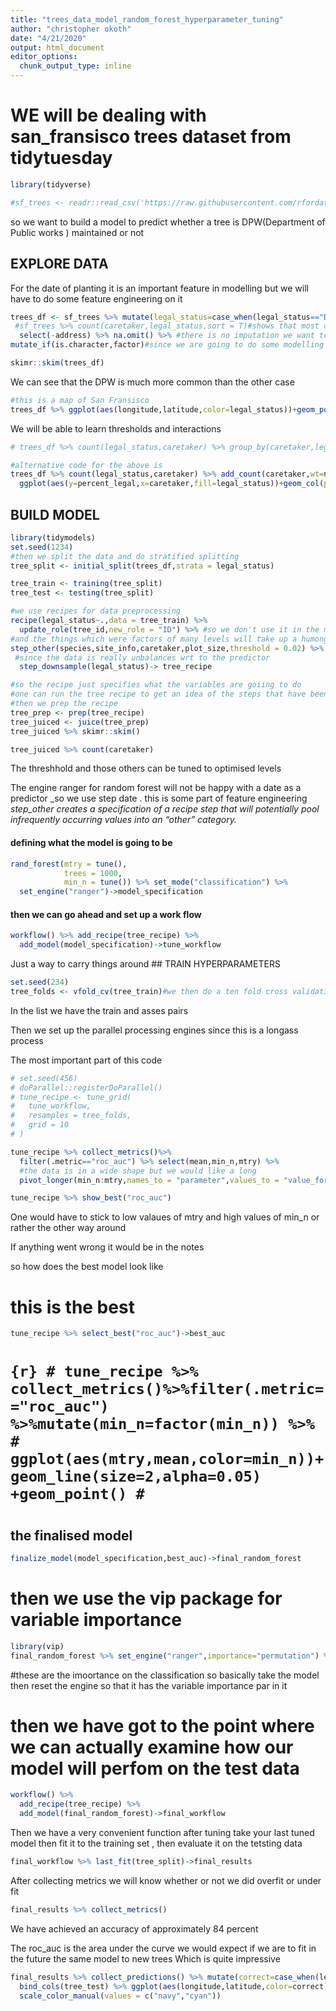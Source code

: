 ---
title: "trees_data_model_random_forest_hyperparameter_tuning"
author: "christopher okoth"
date: "4/21/2020"
output: html_document
editor_options: 
  chunk_output_type: inline
---
# WE will be dealing with san_fransisco trees dataset from tidytuesday

```{r}
library(tidyverse)

#sf_trees <- readr::read_csv('https://raw.githubusercontent.com/rfordatascience/tidytuesday/master/data/2020/2020-01-28/sf_trees.csv')#enables us to pass the data with column specifications undefiled 
```

so we want to build a model to predict whether a tree is DPW(Department of Public works ) maintained or not 






## EXPLORE DATA 
For the date of planting it is an important feature in modelling but we will have to do some feature engineering on it 
```{r}
trees_df <- sf_trees %>% mutate(legal_status=case_when(legal_status=="DPW Maintained"~"DPW Maintained",T~"Other")) %>% #count(legal_status,sort = T)
 #sf_trees %>% count(caretaker,legal_status,sort = T)#shows that most of dpw maintained are taken care of by private individuals 
  select(-address) %>% na.omit() %>% #there is no imputation we want to  do , this data is so huge no need 
mutate_if(is.character,factor)#since we are going to do some modelling 
```
```{r}
skimr::skim(trees_df)
```

We can see that the DPW is much more common than the other case 
```{r}

#this is a map of San Fransisco   
trees_df %>% ggplot(aes(longitude,latitude,color=legal_status))+geom_point(size=0.5)+labs(color=NULL)

```


We will be able to learn thresholds and interactions 
```{r}
# trees_df %>% count(legal_status,caretaker) %>% group_by(caretaker,legal_status) %>% summarise(caretaker_count=sum(n)) %>% ungroup()

#alternative code for the above is 
trees_df %>% count(legal_status,caretaker) %>% add_count(caretaker,wt=n,name = "caretaker_count") %>% filter(caretaker_count>50) %>% group_by(legal_status) %>% mutate(percent_legal=n/sum(n)) %>% 
  ggplot(aes(y=percent_legal,x=caretaker,fill=legal_status))+geom_col(position = "dodge")
```



##  BUILD MODEL

```{r}
library(tidymodels)
set.seed(1234)
#then we split the data and do stratified splitting 
tree_split <- initial_split(trees_df,strata = legal_status)

tree_train <- training(tree_split)
tree_test <- testing(tree_split)
```


```{r}
#we use recipes for data preprocessing 
recipe(legal_status~.,data = tree_train) %>% 
  update_role(tree_id,new_role = "ID") %>% #so we don't use it in the model 
#and the things which were factors of many levels will take up a humongous amount of time to train 
step_other(species,site_info,caretaker,plot_size,threshold = 0.02) %>% step_date(date,features = c("year")) %>% step_rm(date) %>% #step_dummy(all_nominal(),~all_outcomes()) %>% 
 #since the data is really unbalances wrt to the predictor
  step_downsample(legal_status)-> tree_recipe

#so the recipe just specifies what the variables are goiing to do 
#one can run the tree recipe to get an idea of the steps that have been taken 
#then we prep the recipe 
tree_prep <- prep(tree_recipe)
tree_juiced <- juice(tree_prep)
tree_juiced %>% skimr::skim()

tree_juiced %>% count(caretaker)
```


The threshhold and those others can be tuned to optimised levels 

The engine ranger for random forest will not be happy with a date as a predictor _so we use step date . this is some part of feature engineering 
*step_other creates a specification of a recipe step that will potentially pool infrequently occurring values into an "other" category.*


####  defining what the model is going to be 
```{r}
rand_forest(mtry = tune(),
            trees = 1000,
            min_n = tune()) %>% set_mode("classification") %>% 
  set_engine("ranger")->model_specification
```

#### then we can go ahead and set up a work flow 
```{r}
workflow() %>% add_recipe(tree_recipe) %>% 
  add_model(model_specification)->tune_workflow
```

Just a way to carry things around 
## TRAIN HYPERPARAMETERS 

```{r}
set.seed(234)
tree_folds <- vfold_cv(tree_train)#we then do a ten fold cross validation
```


In the list we have the train and asses pairs 

Then we set up the parallel processing engines since this is a longass process 

The most important part of this code 

```{r}
# set.seed(456)
# doParallel::registerDoParallel()
# tune_recipe <- tune_grid(
#   tune_workflow,
#   resamples = tree_folds,
#   grid = 10
# )
```

```{r}
tune_recipe %>% collect_metrics()%>%
  filter(.metric=="roc_auc") %>% select(mean,min_n,mtry) %>% 
  #the data is in a wide shape but we would like a long   
  pivot_longer(min_n:mtry,names_to = "parameter",values_to = "value_for_auc") %>% ggplot(aes(value_for_auc,mean,color=parameter))+geom_line()+facet_wrap(~parameter,scales = "free_x")

tune_recipe %>% show_best("roc_auc")
```
One would have to stick to low valaues of mtry and high values of min_n or rather the other way around 

If anything went wrong it would be in the notes 

so how does the best model look like 



# this is the best 
```{r}
tune_recipe %>% select_best("roc_auc")->best_auc
```
# ```{r}
# tune_recipe %>% collect_metrics()%>%filter(.metric=="roc_auc") %>%mutate(min_n=factor(min_n)) %>% 
#   ggplot(aes(mtry,mean,color=min_n))+geom_line(size=2,alpha=0.05) +geom_point()
#  ```
#  
 
 
 
## the finalised model 
 
```{r}
finalize_model(model_specification,best_auc)->final_random_forest
```


# then we use the vip package for variable importance

```{r}
library(vip)
final_random_forest %>% set_engine("ranger",importance="permutation") %>% fit(legal_status~.,data=juice(tree_prep) %>% select(-tree_id)) %>% vip(geom="point")
```
#these are the imoortance on the classification 
so basically take the model then reset the engine so that it has the variable importance par in it 




# then we have got to the point where we can actually examine how our model will perfom on the test data 



```{r}
workflow() %>% 
  add_recipe(tree_recipe) %>% 
  add_model(final_random_forest)->final_workflow
```
Then we have a very convenient function
after tuning take your last tuned model then fit it to the training set , then evaluate it on the tetsting data  


```{r}
final_workflow %>% last_fit(tree_split)->final_results
```

After collecting metrics we will know whether or not we did overfit or under fit 

```{r}
final_results %>% collect_metrics()
```

We have achieved an accuracy of approximately 84 percent 

The roc_auc is the area under the curve we would expect if we are to fit in the future the same model to new trees 
Which is quite impressive




```{r}
final_results %>% collect_predictions() %>% mutate(correct=case_when(legal_status==.pred_class~"Correct",T~"Incorrect")) %>% 
  bind_cols(tree_test) %>% ggplot(aes(longitude,latitude,color=correct))+geom_point(size=0.5)+labs(color=NULL)+
  scale_color_manual(values = c("navy","cyan"))
```

